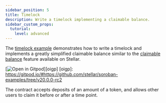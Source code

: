 ```yaml
---
sidebar_position: 5
title: Timelock
description: Write a timelock implementing a claimable balance.
sidebar_custom_props:
  tutorial:
    level: advanced
---
```


<head>
  <title>Write a timelock implementing a claimable balance.</title>
  <meta charSet="utf-8" />
  <meta
    property="og:title"
    content="Write a timelock implementing a claimable balance."
  />
  <meta
    property="og:description"
    content="Write a timelock that implements a simplified claimable balance feature that accepts a deposit of an amount of a token and allows other users to claim it."
  />
  <link
    rel="canonical"
    href="https://soroban.stellar.org/docs/tutorials/timelock"
  />
</head>

The [timelock example] demonstrates how to write a timelock and implements a
greatly simplified claimable balance similar to the [claimable balance] feature
available on Stellar.

[![Open in Gitpod](https://gitpod.io/button/open-in-gitpod.svg)][oigp]
[oigp]: https://gitpod.io/#https://github.com/stellar/soroban-examples/tree/v20.0.0-rc2

The contract accepts deposits of an amount of a token, and allows other users
to claim it before or after a time point.

[timelock example]: https://github.com/stellar/soroban-examples/tree/v20.0.0-rc2/timelock
[claimable balance]: https://developers.stellar.org/docs/glossary/claimable-balance
